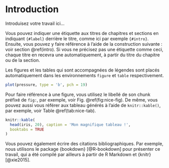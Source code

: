 # Introduction {#intro}

Introduisez votre travail ici...

Vous pouvez indiquer une étiquette aux titres de chapitres et sections en indiquant `{#label}` derrière le titre, comme ici par exemple `{#intro}`. Ensuite, vous pouvez y faire référence à l'aide de la construction suivante\ : voir section \@ref(intro). Si vous ne précisez pas une étiquette comme ceci, chaque titre en recevra une automatiquement, à partir du titre du chapitre ou de la section. 

Les figures et les tables qui sont accompagnées de légendes sont placés automatiquement dans les environnements `figure` et `table` respectivement.

```r
plot(pressure, type = 'b', pch = 19)
```

Pour faire référence à une figure, vous utilisez le libellé de son chunk préfixé de `fig:`, par exemple, voir Fig. \@ref(fig:nice-fig). De même, vous pouvez aussi vous référer aux tableau générés à l'aide de `knitr::kable()`, par exemple, voir Table \@ref(tab:nice-tab).

```r
knitr::kable(
  head(iris, 20), caption = 'Mon magnifique tableau !',
  booktabs = TRUE
)
```

Vous pouvez également écrire des citations bibliographiques. Par exemple, nous utilisons le package {bookdown} [@R-bookdown] pour présenter ce travail, qui a été compilé par ailleurs à partir de R Markdown et {knitr} [@xie2015].
